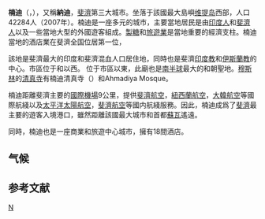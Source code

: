 {{Infobox settlement
|official_name = 楠迪
|other_name =
|native_name =
|nickname =
|settlement_type = <!--For Town or Village (Leave blank for the default City)-->
|motto =
|image_skyline = Nadi.jpg
|imagesize = 275px
|image_caption = 楠迪
|image_flag =
|flag_size =
|image_seal =
|seal_size =
|image_shield =
|shield_size =
|town_logo =
|citylogo_size =
|image_map =
|mapsize =
|map_caption =
|image_map1 =
|mapsize1 =
|map_caption1 =
|image_dot_map =
|dot_mapsize =
|dot_map_caption =
|dot_x = |dot_y =
|pushpin_map =
|pushpin_label_position =
|pushpin_map_caption =
|pushpin_mapsize =
|subdivision_type = 國家
|subdivision_name = {{FIJ}}
|subdivision_type1 = 島嶼
|subdivision_name1 = [[維提島|維提島]]
|subdivision_type2 = 大區
|subdivision_name2 = [[西部大區|西部大區]]
|subdivision_type3 =
|subdivision_name3 =
|subdivision_type4 =
|subdivision_name4 =
|government_footnotes =
|government_type =
|leader_title =
|leader_name =
|leader_title1 =
|leader_name1 =
|leader_title2 =
|leader_name2 =
|leader_title3 =
|leader_name3 =
|leader_title4 =
|leader_name4 =
|established_title =
|established_date =
|established_title2 = <!-- Incorporated (town) -->
|established_date2 =
|established_title3 =
|established_date3 =
|area_magnitude =
|unit_pref =
|area_footnotes =
|area_total_km2 =
|area_land_km2 =
|area_water_km2 =
|area_total_sq_mi =
|area_land_sq_mi =
|area_water_sq_mi =
|area_water_percent =
|area_urban_km2 =
|area_urban_sq_mi =
|area_metro_km2 =
|area_metro_sq_mi =
|population_as_of =2011
|population_footnotes =
|population_note =
|population_total =42284
|population_density_km2 =
|population_density_sq_mi =
|population_metro =
|population_density_metro_km2 =
|population_density_metro_sq_mi =
|population_urban =
|population_density_urban_km2 =
|population_density_urban_sq_mi =
|population_blank1_title =
|population_blank1 =
|population_density_blank1_km2 =
|population_density_blank1_sq_mi =
|timezone =
|utc_offset =
|timezone_DST =
|utc_offset_DST =
|elevation_footnotes =
|elevation_m =
|elevation_ft =
|postal_code_type =
|postal_code =
|area_code =
|blank_name =
|blank_info =
|blank1_name =
|blank1_info =
|website =
|footnotes =
}}
'''楠迪'''（{{lang-fj|Nadi}}，{{IPA-fj|ˈnand͡ʒi}}），又稱'''納迪'''，[[斐濟|斐濟]]第三大城市。坐落于該國最大島嶼[[维提岛|维提岛]]西部，人口42284人（2007年）。楠迪是一座多元的城市，主要當地居民是由[[印度人|印度人]]和[[斐濟人|斐濟人]]以及一些當地大型的外國遊客組成。[[製糖|製糖]]和[[旅遊業|旅遊業]]是當地重要的經濟支柱。楠迪當地的酒店業在斐濟全国位居第一位，

該地是斐濟最大的印度和斐濟混血人口居住地，同時也是斐濟[[印度教|印度教]]和[[伊斯蘭教|伊斯蘭教]]的中心。市區位于{{link-en|楠迪河|Nadi River}}和{{link-en|威西西村|Viseisei}}以西。 {{link-en|沙巴馬尼亞濕婆廟|Sri Siva Subramaniya temple}}位于市區以東，此廟也是[[南半球|南半球]]最大的{{link-en|印度教廟宇|Hindu temple}}和朝聖地。[[穆斯林|穆斯林]]的[[清真寺|清真寺]]有楠迪清真寺（{{lang|en|Nadi Mosque}}）和Ahmadiya Mosque。

楠迪距離斐濟主要的[[楠迪國際機場|國際機場]]9公里，提供[[斐濟航空|斐濟航空]]，[[紐西蘭航空|紐西蘭航空]]，[[大韓航空|大韓航空]]等國際航綫以及[[太平洋太陽航空|太平洋太陽航空]]，[[斐濟航空|斐濟航空]]等國内航綫服務。因此，楠迪成爲了[[斐濟|斐濟]]最主要的遊客入境港口，雖然距離該國最大城市和首都[[蘇瓦|蘇瓦]]遙遠。

同時，楠迪也是一座商業和旅遊中心城市，擁有18間酒店。

==气候==
{{Weather box|location = Nadi, Fiji (1961-1990)
|metric first = Y
|single line = Y
|Jan record high C = 36.7
|Feb record high C = 35.4
|Mar record high C = 35.0
|Apr record high C = 34.3
|May record high C = 33.9
|Jun record high C = 33.5
|Jul record high C = 32.9
|Aug record high C = 34.3
|Sep record high C = 34.0
|Oct record high C = 34.6
|Nov record high C = 36.3
|Dec record high C = 35.9
|year record high C = 36.7
|Jan high C = 31.6
|Feb high C = 31.5
|Mar high C = 31.1
|Apr high C = 30.7
|May high C = 29.7
|Jun high C = 29.2
|Jul high C = 28.5
|Aug high C = 28.7
|Sep high C = 29.4
|Oct high C = 30.2
|Nov high C = 30.9
|Dec high C = 31.4
|year high C = 30.2
|Jan mean C = 27.1
|Feb mean C = 27.2
|Mar mean C = 26.9
|Apr mean C = 26.2
|May mean C = 24.9
|Jun mean C = 24.2
|Jul mean C = 23.4
|Aug mean C = 23.6
|Sep mean C = 24.4
|Oct mean C = 25.3
|Nov mean C = 26.2
|Dec mean C = 26.7
|year mean C = 25.5
|Jan low C = 22.7
|Feb low C = 22.9
|Mar low C = 22.6
|Apr low C = 21.7
|May low C = 20.1
|Jun low C = 19.3
|Jul low C = 18.3
|Aug low C = 18.4
|Sep low C = 19.3
|Oct low C = 20.4
|Nov low C = 21.5
|Dec low C = 22.1
|year low C = 20.8
|Jan record low C = 19.0
|Feb record low C = 18.3
|Mar record low C = 17.7
|Apr record low C = 16.2
|May record low C = 14.0
|Jun record low C = 13.6
|Jul record low C = 11.7
|Aug record low C = 11.3
|Sep record low C = 13.3
|Oct record low C = 14.4
|Nov record low C = 15.1
|Dec record low C = 17.2
|year record low C = 11.3
|rain colour = green
|Jan rain mm = 300
|Feb rain mm = 303
|Mar rain mm = 324
|Apr rain mm = 173
|May rain mm = 80
|Jun rain mm = 62
|Jul rain mm = 47
|Aug rain mm = 59
|Sep rain mm = 77
|Oct rain mm = 103
|Nov rain mm = 139
|Dec rain mm = 159
|year rain mm = 1826
|Jan sun = 213.5
|Feb sun = 182.4
|Mar sun = 190.1
|Apr sun = 197.8
|May sun = 212.0
|Jun sun = 206.0
|Jul sun = 218.1
|Aug sun = 231.0
|Sep sun = 214.6
|Oct sun = 226.6
|Nov sun = 221.5
|Dec sun = 225.4
|year sun = 2539.0
|source 1 = NOAA<ref name= NOAA>{{cite web
| url = ftp://ftp.atdd.noaa.gov/pub/GCOS/WMO-Normals/TABLES/REG__V/EJ/91680.TXT
| title = Nandi Climate Normals 1961–1990
| publisher = [[National_Oceanic_and_Atmospheric_Administration|National Oceanic and Atmospheric Administration]]
| accessdate = March 24, 2015}}</ref>
|date=December 2011}}

== 参考文献 ==
<references />

{{Authority control}}
[[Category:斐濟城市|N]]